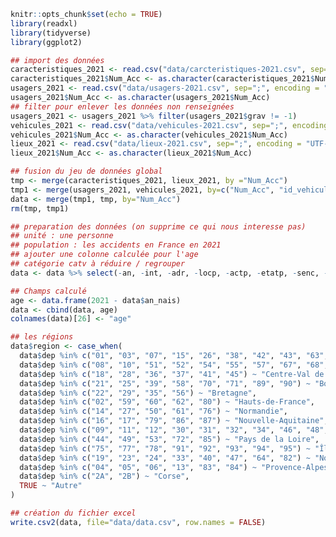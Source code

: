 ```r
knitr::opts_chunk$set(echo = TRUE)
library(readxl)
library(tidyverse)
library(ggplot2)
```

```r
## import des données
caracteristiques_2021 <- read.csv("data/carcteristiques-2021.csv", sep=";", encoding = "UTF-8")
caracteristiques_2021$Num_Acc <- as.character(caracteristiques_2021$Num_Acc)
usagers_2021 <- read.csv("data/usagers-2021.csv", sep=";", encoding = "UTF-8")
usagers_2021$Num_Acc <- as.character(usagers_2021$Num_Acc)
## filter pour enlever les données non renseignées
usagers_2021 <- usagers_2021 %>% filter(usagers_2021$grav != -1)
vehicules_2021 <- read.csv("data/vehicules-2021.csv", sep=";", encoding = "UTF-8")
vehicules_2021$Num_Acc <- as.character(vehicules_2021$Num_Acc)
lieux_2021 <- read.csv("data/lieux-2021.csv", sep=";", encoding = "UTF-8")
lieux_2021$Num_Acc <- as.character(lieux_2021$Num_Acc)
```

```r
## fusion du jeu de données global
tmp <- merge(caracteristiques_2021, lieux_2021, by ="Num_Acc")
tmp1 <- merge(usagers_2021, vehicules_2021, by=c("Num_Acc", "id_vehicule", "num_veh"))
data <- merge(tmp1, tmp, by="Num_Acc")
rm(tmp, tmp1)
```


```r
## preparation des données (on supprime ce qui nous interesse pas)
## unité : une personne
## population : les accidents en France en 2021
## ajouter une colonne calculée pour l'age
## catégorie catv à réduire / regrouper
data <- data %>% select(-an, -int, -adr, -locp, -actp, -etatp, -senc, -obs, -choc, -manv, -motor, -occutc, -catr, -voie, -v1, -v2, -circ, -nbv, -vosp, -prof, -pr, -pr1, -plan, -lartpc, -larrout, -surf, -infra, -situ, -atm)
```


```r
## Champs calculé
age <- data.frame(2021 - data$an_nais)
data <- cbind(data, age)
colnames(data)[26] <- "age"

## les régions
data$region <- case_when(
  data$dep %in% c("01", "03", "07", "15", "26", "38", "42", "43", "63", "69", "73", "74") ~ "Auvergne-Rhône-Alpes",
  data$dep %in% c("08", "10", "51", "52", "54", "55", "57", "67", "68", "88") ~ "Grand Est",
  data$dep %in% c("18", "28", "36", "37", "41", "45") ~ "Centre-Val de Loire",
  data$dep %in% c("21", "25", "39", "58", "70", "71", "89", "90") ~ "Bourgogne-Franche-Comté",
  data$dep %in% c("22", "29", "35", "56") ~ "Bretagne",
  data$dep %in% c("02", "59", "60", "62", "80") ~ "Hauts-de-France",
  data$dep %in% c("14", "27", "50", "61", "76") ~ "Normandie",
  data$dep %in% c("16", "17", "79", "86", "87") ~ "Nouvelle-Aquitaine",
  data$dep %in% c("09", "11", "12", "30", "31", "32", "34", "46", "48", "65", "66", "81", "82") ~ "Occitanie",
  data$dep %in% c("44", "49", "53", "72", "85") ~ "Pays de la Loire",
  data$dep %in% c("75", "77", "78", "91", "92", "93", "94", "95") ~ "Île-de-France",
  data$dep %in% c("19", "23", "24", "33", "40", "47", "64", "82") ~ "Nouvelle-Aquitaine",
  data$dep %in% c("04", "05", "06", "13", "83", "84") ~ "Provence-Alpes-Côte d'Azur",
  data$dep %in% c("2A", "2B") ~ "Corse",
  TRUE ~ "Autre"
)

```

```r
## création du fichier excel 
write.csv2(data, file="data/data.csv", row.names = FALSE)
```

